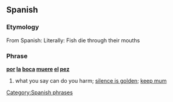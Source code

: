==Spanish==

===Etymology===
From Spanish: Literally: Fish die through their mouths

===Phrase===
'''[[por]] [[la]] [[boca]] [[muere]] [[el]] [[pez]]'''

# what you say can do you harm; [[silence is golden]]; [[keep mum]]

[[Category:Spanish phrases]]
